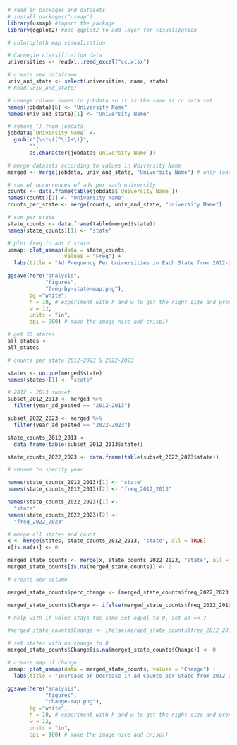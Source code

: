 ```r
# read in packages and datasets
# install.packages("usmap")
library(usmap) #import the package
library(ggplot2) #use ggplot2 to add layer for visualization
```


```r
# chloropleth map visualization

# Carnegie classification data 
universities <- readxl::read_excel("cc.xlsx")

# create new dataframe 
univ_and_state <- select(universities, name, state)
# head(univ_and_state)

# change column names in jobdata so it is the same as cc data set
names(jobdata)[6] <- "University Name"
names(univ_and_state)[1] <- "University Name"

# remove () from jobdata
jobdata$`University Name` <- 
  gsub(r"{\s*\([^\)]+\)}",
       "",
       as.character(jobdata$`University Name`))

# merge datasets according to values in University Name
merged <- merge(jobdata, univ_and_state, "University Name") # only loading 264 universities of 553 obs.

# sum of occurrences of ads per each university 
counts <- data.frame(table(jobdata$`University Name`))
names(counts)[1] <- "University Name"
counts_per_state <- merge(counts, univ_and_state, "University Name")

# sum per state
state_counts <- data.frame(table(merged$state))
names(state_counts)[1] <- "state"

# plot freq in ads / state
usmap::plot_usmap(data = state_counts, 
                  values = "Freq") +
  labs(title = "Ad Frequency Per Universities in Each State from 2012-2013 to 2022-2023") 

ggsave(here("analysis",
            "figures", 
            "freq-by-state-map.png"),
       bg ="white",
       h = 10, # experiment with h and w to get the right size and proportion
       w = 12,
       units = "in",
       dpi = 900) # make the image nice and crisp))
```

```r
# get 50 states
all_states <-
all_states
```


```r
# counts per state 2012-2023 & 2022-2023

states <- unique(merged$state)
names(states)[1] <- "state"

# 2012 - 2013 subset
subset_2012_2013 <- merged %>%
  filter(year_ad_posted == "2012-2013")

subset_2022_2023 <- merged %>%
  filter(year_ad_posted == "2022-2023")

state_counts_2012_2013 <- 
  data.frame(table(subset_2012_2013$state))

state_counts_2022_2023 <- data.frame(table(subset_2022_2023$state))

# rename to specify year

names(state_counts_2012_2013)[1] <- "state"
names(state_counts_2012_2013)[2] <- "freq_2012_2013"

names(state_counts_2022_2023)[1] <- 
  "state"
names(state_counts_2022_2023)[2] <-
  "freq_2022_2023"

# merge all states and count 
x <- merge(states, state_counts_2012_2013, "state", all = TRUE)
x[is.na(x)] <- 0

merged_state_counts <- merge(x, state_counts_2022_2023, "state", all = TRUE)
merged_state_counts[is.na(merged_state_counts)] <- 0

# create new column 

merged_state_counts$perc_change <- (merged_state_counts$freq_2022_2023 / merged_state_counts$freq_2012_2013)

merged_state_counts$Change <- ifelse(merged_state_counts$freq_2012_2013 < merged_state_counts$freq_2022_2023, 1, -1)

# help with if value stays the same set equql to 0, set as =< ?

#merged_state_counts$Change <- ifelse(merged_state_counts$freq_2012_2013 =< merged_state_counts$freq_2022_2023, 1, -1)

# set states with no change to 0
merged_state_counts$Change[is.na(merged_state_counts$Change)] <- 0

# create map of change 
usmap::plot_usmap(data = merged_state_counts, values = "Change") +
  labs(title = "Increase or Decrease in ad Counts per State from 2012-2013 to 2022-2023")

ggsave(here("analysis",
            "figures", 
            "change-map.png"),
       bg ="white",
       h = 10, # experiment with h and w to get the right size and proportion
       w = 12,
       units = "in",
       dpi = 900) # make the image nice and crisp))

```

